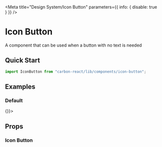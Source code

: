 
<Meta title="Design System/Icon Button" parameters={{ info: { disable: true } }} />

# Icon Button 
A component that can be used when a button with no text is needed

## Quick Start

```javascript
import IconButton from "carbon-react/lib/components/icon-button";
```

## Examples 

### Default 
<Preview>
  <Story name="default">
    <IconButton onAction={() => {}}><Icon type='home' /></IconButton>
  </Story>
</Preview>

## Props

### Icon Button 

<StyledSystemProps of={IconButton} noHeader margin />